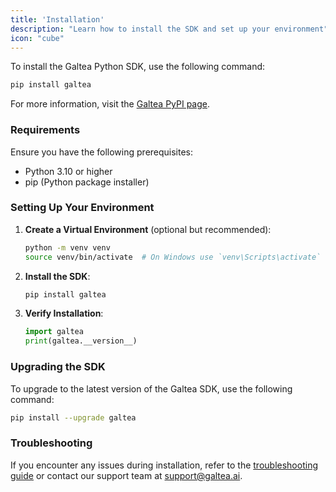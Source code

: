 ```yaml
---
title: 'Installation'
description: "Learn how to install the SDK and set up your environment"
icon: "cube"
---
```


To install the Galtea Python SDK, use the following command:

```bash
pip install galtea
```

For more information, visit the [Galtea PyPI page](https://pypi.org/project/galtea/).

### Requirements

Ensure you have the following prerequisites:

- Python 3.10 or higher
- pip (Python package installer)

### Setting Up Your Environment

1. **Create a Virtual Environment** (optional but recommended):

    ```bash
    python -m venv venv
    source venv/bin/activate  # On Windows use `venv\Scripts\activate`
    ```

2. **Install the SDK**:

    ```bash
    pip install galtea
    ```

3. **Verify Installation**:

    ```python
    import galtea
    print(galtea.__version__)
    ```

### Upgrading the SDK

To upgrade to the latest version of the Galtea SDK, use the following command:

```bash
pip install --upgrade galtea
```

### Troubleshooting

If you encounter any issues during installation, refer to the [troubleshooting guide](/troubleshooting) or contact our support team at [support@galtea.ai](mailto:support@galtea.ai).

